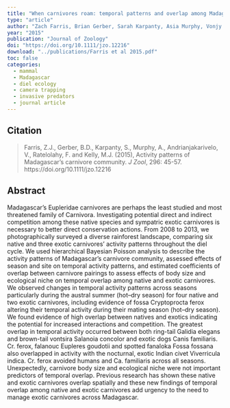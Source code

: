 ```yaml
---
title: "When carnivores roam: temporal patterns and overlap among Madagascar's native and exotic carnivores"
type: "article"
author: "Zach Farris, Brian Gerber, Sarah Karpanty, Asia Murphy, Vonjy Andrianjakarivelo, Felix Ratelolahy, Marcella Kelly"
year: "2015"
publication: "Journal of Zoology"
doi: "https://doi.org/10.1111/jzo.12216"
download: "../publications/Farris et al 2015.pdf"
toc: false
categories:
  - mammal
  - Madagascar
  - diel ecology
  - camera trapping
  - invasive predators
  - journal article
---
```


## Citation 

> Farris, Z.J., Gerber, B.D., Karpanty, S., Murphy, A., Andrianjakarivelo, V., Ratelolahy, F. and Kelly, M.J. (2015), Activity patterns of Madagascar's carnivore community. *J Zool*, 296: 45-57. https://doi.org/10.1111/jzo.12216

## Abstract

Madagascar's Eupleridae carnivores are perhaps the least studied and most threatened family of Carnivora. Investigating potential direct and indirect competition among these native species and sympatric exotic carnivores is necessary to better direct conservation actions. From 2008 to 2013, we photographically surveyed a diverse rainforest landscape, comparing six native and three exotic carnivores' activity patterns throughout the diel cycle. We used hierarchical Bayesian Poisson analysis to describe the activity patterns of Madagascar's carnivore community, assessed effects of season and site on temporal activity patterns, and estimated coefficients of overlap between carnivore pairings to assess effects of body size and ecological niche on temporal overlap among native and exotic carnivores. We observed changes in temporal activity patterns across seasons particularly during the austral summer (hot–dry season) for four native and two exotic carnivores, including evidence of fossa Cryptoprocta ferox altering their temporal activity during their mating season (hot–dry season). We found evidence of high overlap between natives and exotics indicating the potential for increased interactions and competition. The greatest overlap in temporal activity occurred between both ring-tail Galidia elegans and brown-tail vontsira Salanoia concolor and exotic dogs Canis familiaris. Cr. ferox, falanouc Eupleres goudotii and spotted fanaloka Fossa fossana also overlapped in activity with the nocturnal, exotic Indian civet Viverricula indica. Cr. ferox avoided humans and Ca. familiaris across all seasons. Unexpectedly, carnivore body size and ecological niche were not important predictors of temporal overlap. Previous research has shown these native and exotic carnivores overlap spatially and these new findings of temporal overlap among native and exotic carnivores add urgency to the need to manage exotic carnivores across Madagascar.